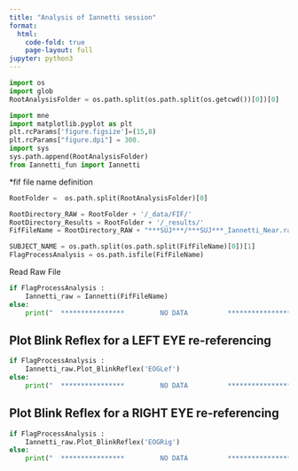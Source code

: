 ```yaml
---
title: "Analysis of Iannetti session"
format:
  html:
    code-fold: true
    page-layout: full
jupyter: python3
---
```



```python
import os 
import glob
RootAnalysisFolder = os.path.split(os.path.split(os.getcwd())[0])[0]

import mne
import matplotlib.pyplot as plt
plt.rcParams['figure.figsize']=(15,8)
plt.rcParams["figure.dpi"] = 300.
import sys
sys.path.append(RootAnalysisFolder)
from Iannetti_fun import Iannetti
```


*fif file name definition

```python

RootFolder =  os.path.split(RootAnalysisFolder)[0]

RootDirectory_RAW = RootFolder + '/_data/FIF/'
RootDirectory_Results = RootFolder + '/_results/'
FifFileName = RootDirectory_RAW + "***SUJ***/***SUJ***_Iannetti_Near.raw.fif"

SUBJECT_NAME = os.path.split(os.path.split(FifFileName)[0])[1]
FlagProcessAnalysis = os.path.isfile(FifFileName)

```



Read Raw File

```python
if FlagProcessAnalysis :
	Iannetti_raw = Iannetti(FifFileName)
else:
	print("  ****************         NO DATA          ****************")		
```

## Plot Blink Reflex for a LEFT EYE re-referencing

```python

if FlagProcessAnalysis :
	Iannetti_raw.Plot_BlinkReflex('EOGLef')
else:
	print("  ****************         NO DATA          ****************")		
```


## Plot Blink Reflex for a RIGHT EYE re-referencing

```python

if FlagProcessAnalysis :
	Iannetti_raw.Plot_BlinkReflex('EOGRig')
else:
	print("  ****************         NO DATA          ****************")		
```